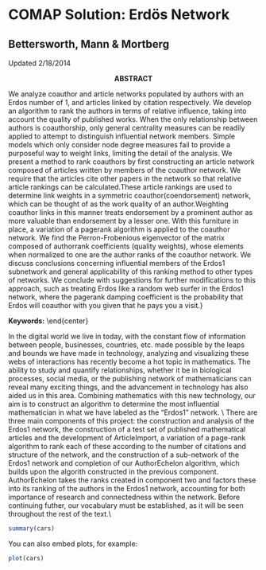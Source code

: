 COMAP Solution: Erdös Network
========================================================
Bettersworth, Mann & Mortberg
-----------------------------
Updated 2/18/2014

<center>**ABSTRACT**</center>

We analyze coauthor and article networks populated by authors with an Erdos number of 1, and articles linked by citation respectively.  We develop an algorithm to rank the authors in terms of relative influence, taking into account the quality of published works. When the only relationship between authors is coauthorship, only general centrality measures can be readily applied to attempt to distinguish influential network members. Simple models which only consider node degree measures fail to provide a purposeful way to weight links, limiting the detail of the analysis. We present a method to rank coauthors by first constructing an article network composed of articles written by members of the coauthor network. We require that the articles cite other papers in the network so that relative article rankings can be calculated.These article rankings are used to determine link weights in a symmetric coauthor(coendorsement) network, which can be thought of as the work quality of an author.Weighting coauthor links in this manner treats endorsement by a prominent author as more valuable than endorsement by a lesser one. With this furniture in place, a variation of a pagerank algorithm is applied to the coauthor network. We find the Perron-Frobenious eigenvector of the matrix composed of authorrank coefficients (quality weights), whose elements when normalized to one are the author ranks of the coauthor network. We discuss conclusions concerning influential members of the Erdos1 subnetwork and general applicability of this ranking method to other types of networks. We conclude with suggestions for further modifications to this approach, such as treating Erdos like a random web surfer in the Erdos1 network, where the pagerank damping coefficient is the probability that Erdos will coauthor with you given that he pays you a visit.}

**Keywords:**
\end{center}
\tableofcontents
\section{Introduction}
\indent In the digital world we live in today, with the constant flow of information between people, businesses, countries, etc. made possible by the leaps and bounds we have made in technology, analyzing and visualizing these webs of interactions has recently become a hot topic in mathematics. The ability to study and quantify relationships, whether it be in biological processes, social media, or the publishing network of mathematicians can reveal many exciting things, and the advancement in technology has also aided us in this area. Combining mathematics with this new technology, our aim is to construct an algorithm to determine the most influential mathematician in what we have labeled as the "Erdos1" network. \\
\indent There are three main components of this project: the construction and analysis of the Erdos1 network, the construction of a test set of published mathematical articles and the development of ArticleImport, a variation of a page-rank algorithm to rank each of these according to the number of citations and structure of the network, and the construction of a sub-network of the Erdos1 network and completion of our AuthorEchelon algorithm, which builds upon the algorith constructed in the previous component. AuthorEchelon takes the ranks created in component two and factors these into its ranking of the authors in the Erdos1 network, accounting for both importance of research and connectedness within the network. Before continuing futher, our vocabulary must be established, as it will be seen throughout the rest of the text.\\

```r
summary(cars)
```

You can also embed plots, for example:

```r
plot(cars)
```

